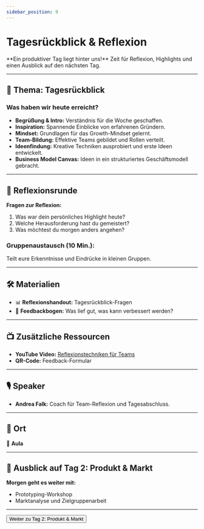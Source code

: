 ```yaml
---
sidebar_position: 9
---
```


# Tagesrückblick & Reflexion

<Admonition type="info" icon="🔄">
  **Ein produktiver Tag liegt hinter uns!**  
  Zeit für Reflexion, Highlights und einen Ausblick auf den nächsten Tag.
</Admonition>

---

## 🎯 **Thema:** Tagesrückblick

### **Was haben wir heute erreicht?**
- **Begrüßung & Intro:** Verständnis für die Woche geschaffen.  
- **Inspiration:** Spannende Einblicke von erfahrenen Gründern.  
- **Mindset:** Grundlagen für das Growth-Mindset gelernt.  
- **Team-Bildung:** Effektive Teams gebildet und Rollen verteilt.  
- **Ideenfindung:** Kreative Techniken ausprobiert und erste Ideen entwickelt.  
- **Business Model Canvas:** Ideen in ein strukturiertes Geschäftsmodell gebracht.  

---

## 🧠 **Reflexionsrunde**

**Fragen zur Reflexion:**  
1. Was war dein persönliches Highlight heute?  
2. Welche Herausforderung hast du gemeistert?  
3. Was möchtest du morgen anders angehen?  

### **Gruppenaustausch (10 Min.):**  
Teilt eure Erkenntnisse und Eindrücke in kleinen Gruppen.  

---

## 🛠️ **Materialien**

- 📊 **Reflexionshandout:** Tagesrückblick-Fragen  
- 📝 **Feedbackbogen:** Was lief gut, was kann verbessert werden?  

---

## 📺 **Zusätzliche Ressourcen**

- **YouTube Video:** [Reflexionstechniken für Teams](https://www.youtube.com/watch?v=example)  
- **QR-Code:** Feedback-Formular  

---

## 🎙️ **Speaker**

- **Andrea Falk:** Coach für Team-Reflexion und Tagesabschluss.  

---

## 📍 **Ort**

📍 **Aula**  

---

## 🚀 **Ausblick auf Tag 2: Produkt & Markt**

**Morgen geht es weiter mit:**  
- Prototyping-Workshop  
- Marktanalyse und Zielgruppenarbeit  

---

<Button destination="/roadmap/docs/startup-basics/yfn-school/day2/overview">
  Weiter zu Tag 2: Produkt & Markt
</Button>